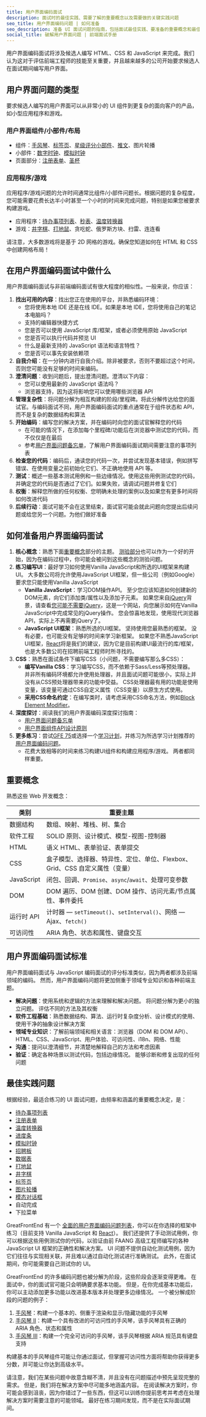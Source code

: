 ```yaml
---
title: 用户界面编码面试
description: 面试时的最佳实践、需要了解的重要概念以及需要做的关键实践问题
seo_title: 用户界面编码问题 | 如何准备
seo_description: 准备 UI 面试问题的指南，包括面试最佳实践、要准备的重要概念和最佳实践问题
social_title: 破解用户界面问题 | 前端面试手册
---
```


用户界面编码面试将涉及候选人编写 HTML、CSS 和 JavaScript 来完成。我们认为这对于评估前端工程师的技能至关重要，并且越来越多的公司开始要求候选人在面试期间编写用户界面。

## 用户界面问题的类型

要求候选人编写的用户界面可以从非常小的 UI 组件到更复杂的面向客户的产品，如小型应用程序和游戏。

### 用户界面组件/小部件/布局

* 组件：[手风琴](/questions/user-interface/accordion)、[标签页](/questions/user-interface/tabs)、[星级评分小部件](/questions/user-interface/star-rating)、[推文](/questions/user-interface/tweet)、图片轮播
* 小部件：[数字时钟](/questions/user-interface/digital-clock)、[模拟时钟](/questions/user-interface/analog-clock)
* 页面部分：[注册表单](/questions/user-interface/signup-form)、[圣杯](/questions/user-interface/holy-grail)

### 应用程序/游戏

应用程序/游戏问题的允许时间通常比组件/小部件问题长。根据问题的复杂程度，您可能需要花费长达半小时甚至一个小时的时间来完成问题，特别是如果您被要求构建游戏。

* 应用程序：[待办事项列表](/questions/user-interface/todo-list)、[秒表](/questions/user-interface/stopwatch)、[温度转换器](/questions/user-interface/temperature-converter)
* 游戏：[井字棋](/questions/user-interface/tic-tac-toe)、[打地鼠](/questions/user-interface/whack-a-mole)、贪吃蛇、俄罗斯方块、扫雷、连连看

请注意，大多数游戏将是基于 2D 网格的游戏。确保您知道如何在 HTML 和 CSS 中创建网格布局！

## 在用户界面编码面试中做什么

用户界面编码面试与非前端编码面试有很大程度的相似性。一般来说，你应该：

1. **找出可用的内容**：找出您正在使用的平台，并熟悉编码环境：
   * 您将使用本地 IDE 还是在线 IDE。如果是本地 IDE，您将使用自己的笔记本电脑吗？
   * 支持的编辑器快捷方式
   * 您是否可以使用 JavaScript 库/框架，或者必须使用原始 JavaScript
   * 您是否可以执行代码并预览 UI
   * 什么是最新支持的 JavaScript 语法和语言特性？
   * 您是否可以事先安装依赖项
2. **自我介绍**：在一分钟内进行自我介绍。除非被要求，否则不要超过这个时间，否则您可能没有足够的时间来编码。
3. **澄清问题**：收到问题后，提出澄清问题。澄清以下内容：
   * 您可以使用最新的 JavaScript 语法吗？
   * 浏览器支持，因为这将影响您可以使用哪些浏览器 API
4. **管理复杂性**：将问题分解为相互构建的阶段/里程碑。将此分解传达给您的面试官。与编码面试不同，用户界面编码面试的重点通常在于组件状态和 API，而不是复杂的数据结构和算法
5. **开始编码**：编写您的解决方案，并在编码时向您的面试官解释您的代码
   * 在可能的情况下，在添加每个里程碑/功能后在浏览器中测试您的代码，而不仅仅是在最后
   * 参考[用户界面问题备忘单](/front-end-interview-playbook/user-interface-questions-cheatsheet)，了解用户界面编码面试期间需要注意的事项列表
6. **检查您的代码**：编码后，通读您的代码一次，并尝试发现基本错误，例如拼写错误、在使用变量之前初始化它们、不正确地使用 API 等。
7. **测试**：概述一些基本测试用例和一些边缘情况。使用这些用例测试您的代码，并确定您的代码是否通过了它们。如果失败，请调试问题并修复它们
8. **权衡**：解释您所做的任何权衡、您明确未处理的案例以及如果您有更多时间将如何改进代码
9. **后续行动**：面试可能不会在这里结束，面试官可能会就此问题向您提出后续问题或给您另一个问题。为他们做好准备

## 如何准备用户界面编码面试

1. **核心概念**：熟悉下面[重要概念](#important-concepts)部分的主题。 [测验部分](/front-end-interview-playbook/quiz)也可以作为一个好的开始，因为在编码过程中，你可能会被问到这些概念的测验问题。
2. **练习编写UI**：最好学习如何使用Vanilla JavaScript和所选的UI框架来构建UI。 大多数公司将允许使用JavaScript UI框架，但一些公司（例如Google）要求您只能使用Vanilla JavaScript
   * **Vanilla JavaScript**：学习DOM操作API。 至少您应该知道如何创建新的DOM元素，向它们添加类/属性以及添加子元素。 如果您来自[jQuery](https://jquery.com/)背景，请查看[您可能不需要jQuery](https://youmightnotneedjquery.com)，这是一个网站，向您展示如何在Vanilla JavaScript中完成常见的jQuery操作。 您会惊喜地发现，使用现代浏览器API，实际上不再需要jQuery了。
   * **JavaScript UI框架**：熟悉所选的UI框架。 坚持使用您最熟悉的框架。 没有必要，也可能没有足够的时间来学习新框架。 如果您不熟悉JavaScript UI框架，[React](https://react.dev/)将是我们的建议，因为它是目前构建UI最流行的库/框架，也是大多数公司在招聘前端工程师时所寻找的。
3. **CSS**：熟悉在面试条件下编写CSS（小问题，不需要编写那么多CSS）：
   * **编写Vanilla CSS**：学习编写CSS，而不依赖于Sass/Less等预处理器。 并非所有编码环境都允许使用处理器，并且面试问题可能很小，实际上并没有从CSS预处理器带来的功能中受益。 CSS处理器最有用的功能是使用变量，该变量可通过CSS自定义属性（CSS变量）以原生方式使用。
   * **采用CSS命名约定**：在编写类时，请考虑采用CSS命名方法，例如[Block Element Modifier](https://getbem.com)。
4. **深度探讨**：阅读我们的用户界面编码深度探讨指南：
   * [用户界面问题备忘单](/front-end-interview-playbook/user-interface-questions-cheatsheet)
   * [用户界面组件API设计原则](/front-end-interview-playbook/user-interface-components-api-design-principles)
5. **更多练习**：尝试[GFE 75](/interviews/gfe75)或选择一个[学习计划](/interviews/study-plans)，并练习为所选学习计划推荐的[用户界面编码问题](/questions/formats/ui-coding)。
   * 花费大致相等的时间来练习构建UI组件和构建应用程序/游戏。 两者都同样重要。

## 重要概念

熟悉这些 Web 开发概念：

| 类别 | 重要主题 |
| --- | --- |
| 数据结构 | 数组、映射、堆栈、树、集合 |
| 软件工程 | SOLID 原则、设计模式、模型-视图-控制器 |
| HTML | 语义 HTML、表单验证、表单提交 |
| CSS | 盒子模型、选择器、特异性、定位、单位、Flexbox、Grid、CSS 自定义属性（变量） |
| JavaScript | 闭包、回调、`Promise`、`async`/`await`、处理可变参数 |
| DOM | DOM 遍历、DOM 创建、DOM 操作、访问元素/节点属性、事件委托 |
| 运行时 API | 计时器 — `setTimeout()`、`setInterval()`、网络 — Ajax、`fetch()` |
| 可访问性 | ARIA 角色、状态和属性、键盘交互 |

## 用户界面编码面试标准

用户界面编码面试与 JavaScript 编码面试的评分标准类似，因为两者都涉及前端领域的编码。 然而，用户界面编码问题将更加侧重于领域专业知识和各种前端主题。

* **解决问题**：使用系统和逻辑的方法来理解和解决问题。 将问题分解为更小的独立问题。 评估不同的方法及其权衡
* **软件工程基础**：熟悉数据结构、算法、运行时复杂度分析、设计模式的使用、使用干净的抽象设计解决方案
* **领域专业知识**：了解前端领域和相关语言：浏览器（DOM 和 DOM API）、HTML、CSS、JavaScript、用户体验、可访问性、i18n、网络、性能
* **沟通**：提问以澄清细节，并清楚地解释自己的方法和考虑因素
* **验证**：确定各种场景以测试代码，包括边缘情况。 能够诊断和修复出现的任何问题

## 最佳实践问题

根据经验，最适合练习的 UI 面试问题，由频率和涵盖的重要概念决定，是：

* [待办事项列表](/questions/user-interface/todo-list)
* [注册表单](/questions/user-interface/signup-form)
* [温度转换器](/questions/user-interface/temperature-converter)
* [进度条](/questions/user-interface/progress-bar)
* [模拟时钟](/questions/user-interface/analog-clock)
* [招聘板](/questions/user-interface/job-board)
* [数据表](/questions/user-interface/data-table)
* [打地鼠](/questions/user-interface/whack-a-mole)
* [井字棋](/questions/user-interface/tic-tac-toe)
* [标签页](/questions/user-interface/tabs)
* [图片轮播](/questions/user-interface/image-carousel)
* [模态对话框](/questions/user-interface/modal-dialog)
* 自动完成
* 下拉菜单

GreatFrontEnd 有一个 [全面的用户界面编码问题列表](/questions/formats/ui-coding)，你可以在你选择的框架中练习（目前支持 Vanilla JavaScript 和 [React](https://react.dev/)）。 我们还提供了手动测试用例，你可以根据这些用例测试你的代码，以验证由前 FAANG 高级工程师编写的各种 JavaScript UI 框架的正确性和解决方案。 UI 问题不提供自动化测试用例，因为它们往往与实现相关联，并且难以通过自动化测试进行准确测试。 此外，在面试期间，你可能需要自己测试你的 UI。

GreatFrontEnd 的许多编码问题也被分解为阶段，这些阶段会逐渐变得更难。 在面试中，你的面试官可能只会明确要求基本功能。 但是，在你完成基本功能后，你可以主动添加更多功能以改进基本版本并处理更多边缘情况。 一个被分解成阶段的问题的例子：

1. [手风琴](/questions/user-interface/accordion)：构建一个基本的、侧重于渲染和显示/隐藏功能的手风琴
2. [手风琴 II](/questions/user-interface/accordion-ii)：构建一个具有改进的可访问性的手风琴，该手风琴具有正确的 ARIA 角色、状态和属性
3. [手风琴 III](/questions/user-interface/accordion-iii)：构建一个完全可访问的手风琴，该手风琴根据 ARIA 规范具有键盘支持

构建基本的手风琴组件可能让你通过面试，但掌握可访问性方面将帮助你获得更多分数，并可能让你达到高级水平。

请注意，我们在某些问题中故意含糊不清，并且没有在问题描述中预先呈现完整的需求。 但是，我们将在解决方案中尽可能多地涵盖内容。 在阅读解决方案时，你可能会感到沮丧，因为你错过了一些东西，但这可以训练你提前思考并考虑在处理解决方案时需要注意的可能领域。 最好在练习期间发现，而不是在实际面试期间。
